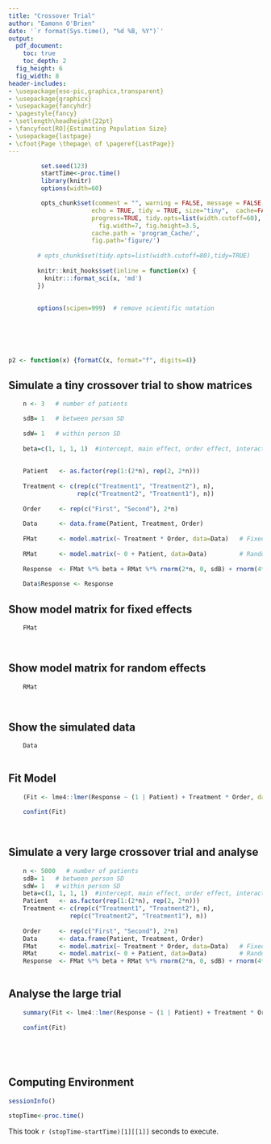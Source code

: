 ```yaml
---
title: "Crossover Trial"
author: "Eamonn O'Brien"
date: '`r format(Sys.time(), "%d %B, %Y")`'
output:
  pdf_document:
    toc: true
    toc_depth: 2
  fig_height: 6
  fig_width: 8
header-includes:
- \usepackage{eso-pic,graphicx,transparent}
- \usepackage{graphicx}
- \usepackage{fancyhdr}
- \pagestyle{fancy}
- \setlength\headheight{22pt}
- \fancyfoot[RO]{Estimating Population Size}
- \usepackage{lastpage}
- \cfoot{Page \thepage\ of \pageref{LastPage}}
---
```


\newpage  
\tableofcontents  
\listoffigures
\listoftables
\newpage

```r

 

         set.seed(123)
         startTime<-proc.time()
         library(knitr)
         options(width=60)

         opts_chunk$set(comment = "", warning = FALSE, message = FALSE,
                       echo = TRUE, tidy = TRUE, size="tiny",  cache=FALSE,
                       progress=TRUE, tidy.opts=list(width.cutoff=60),
                         fig.width=7, fig.height=3.5,
                       cache.path = 'program_Cache/',
                       fig.path='figure/')
         
        # opts_chunk$set(tidy.opts=list(width.cutoff=80),tidy=TRUE) 
         
        knitr::knit_hooks$set(inline = function(x) {
          knitr:::format_sci(x, 'md')
        })
         
        
        options(scipen=999)  # remove scientific notation
        

        
        
 
```

```r

p2 <- function(x) {formatC(x, format="f", digits=4)}

```

 

## Simulate a tiny crossover trial to show matrices

```r

 
    n <- 3   # number of patients

    sdB= 1   # between person SD
    
    sdW= 1   # within person SD
    
    beta=c(1, 1, 1, 1)  #intercept, main effect, order effect, interaction
    
    
    Patient   <- as.factor(rep(1:(2*n), rep(2, 2*n)))
    
    Treatment <- c(rep(c("Treatment1", "Treatment2"), n),
                   rep(c("Treatment2", "Treatment1"), n))
    
    Order     <- rep(c("First", "Second"), 2*n)
    
    Data      <- data.frame(Patient, Treatment, Order)
    
    FMat      <- model.matrix(~ Treatment * Order, data=Data)   # Fixed effects
    
    RMat      <- model.matrix(~ 0 + Patient, data=Data)         # Random effects
    
    Response  <- FMat %*% beta + RMat %*% rnorm(2*n, 0, sdB) + rnorm(4*n, 0, sdW) # matrix multiplication
    
    Data$Response <- Response

```

\newpage  

## Show model matrix for fixed effects

```r

    FMat
     
  
```

\newpage  

## Show model matrix for random effects

```r

    RMat
     
  
```

\newpage 

## Show the simulated data

```r


    Data 
 
```

\newpage  

## Fit Model

```r

    (Fit <- lme4::lmer(Response ~ (1 | Patient) + Treatment * Order, data=Data))
    
    confint(Fit)
     
  
```

\newpage  

##  Simulate a very large crossover trial and analyse

```r

    n <- 5000   # number of patients
    sdB= 1   # between person SD
    sdW= 1   # within person SD
    beta=c(1, 1, 1, 1)  #intercept, main effect, order effect, interaction
    Patient   <- as.factor(rep(1:(2*n), rep(2, 2*n)))
    Treatment <- c(rep(c("Treatment1", "Treatment2"), n),
                 rep(c("Treatment2", "Treatment1"), n))
    
    Order     <- rep(c("First", "Second"), 2*n)
    Data      <- data.frame(Patient, Treatment, Order)
    FMat      <- model.matrix(~ Treatment * Order, data=Data)   # Fixed effects
    RMat      <- model.matrix(~ 0 + Patient, data=Data)         # Random effects
    Response  <- FMat %*% beta + RMat %*% rnorm(2*n, 0, sdB) + rnorm(4*n, 0, sdW) # matrix multiplication
    

```

\newpage  

## Analyse the large trial

```r
 
    summary(Fit <- lme4::lmer(Response ~ (1 | Patient) + Treatment * Order, data=Data))
    
    confint(Fit)
    
 

  

```
\newpage  

## Computing Environment

```r

sessionInfo()

```

```r

stopTime<-proc.time()

```

This took `r (stopTime-startTime)[1][[1]]` seconds to execute.

 